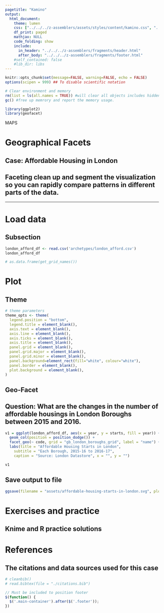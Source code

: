 ```yaml
---
pagetitle: "Kamino"
output: 
  html_document:
    theme: lumen
    css: ["../../../z-assemblers/assets/styles/content/kamino.css", "../../../z-assemblers/assets/icons/line-awesome/css/line-awesome.css"]
    df_print: paged
    mathjax: NULL
    code_folding: show
    include:
      in_header: "../../../z-assemblers/fragments/header.html"
      after_body: "../../../z-assemblers/fragments/footer.html"
    #self_contained: false
    #lib_dir: libs
---
```


```r

knitr::opts_chunk$set(message=FALSE, warning=FALSE, echo = FALSE)
options(scipen = 999) ## To disable scientific notation

# Clear environment and memory
rm(list = ls(all.names = TRUE)) #will clear all objects includes hidden objects.
gc() #free up memrory and report the memory usage.

library(ggplot2)
library(geofacet)

```

<div class="activity">
MAPS  
</div>

# Geographical Facets
## Case: Affordable Housing in London
## Faceting clean up and segment the visualization so you can rapidly compare patterns in different parts of the data.

***

# Load data
## Subsection

```r

london_afford_df <- read.csv('archetypes/london_afford.csv')
london_afford_df

# as.data.frame(get_grid_names())

```


# Plot
## Theme


```r

# theme parameters
theme_opts <- theme(
  legend.position = "bottom",
  legend.title = element_blank(),
  axis.text = element_blank(),
  axis.line = element_blank(),
  axis.ticks = element_blank(),
  axis.title = element_blank(),
  panel.grid = element_blank(),
  panel.grid.major = element_blank(),
  panel.grid.minor = element_blank(),
  panel.background=element_rect(fill="white", colour="white"),
  panel.border = element_blank(),
  plot.background = element_blank(),
)

```

## Geo-Facet
## Question: What are the changes in the number of affordable housings in London Boroughs between 2015 and 2016.

```r

v1 = ggplot(london_afford_df, aes(x = year, y = starts, fill = year)) +
  geom_col(position = position_dodge()) +
  facet_geo(~ code, grid = "gb_london_boroughs_grid", label = "name") +
  labs(title = "Affordable Housing Starts in London",
    subtitle = "Each Borough, 2015-16 to 2016-17",
    caption = "Source: London Datastore", x = "", y = "")

v1

```


## Save output to file


```r

ggsave(filename = "assets/affordable-housing-starts-in-london.svg", plot = v1, width=12, height=6)

```


# Exercises and practice
## Knime and R practice solutions



# References
## The citations and data sources used for this case


```r

# cleanbib()
# read.bibtex(file = "./citations.bib")

```



```js

// Must be included to position footer
$(function() {
  $('.main-container').after($('.footer'));
})

```




